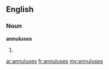 ==English==

===Noun===
'''annuluses'''

# {{plural of|[[annulus]]}}

[[ar:annuluses]]
[[fr:annuluses]]
[[my:annuluses]]